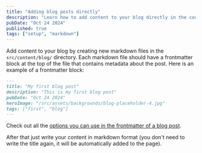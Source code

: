 ```yaml
---
title: "Adding blog posts directly"
description: "Learn how to add content to your blog directly in the code"
pubDate: "Oct 24 2024"
published: true
tags: ["setup", "markdown"]
---
```


Add content to your blog by creating new markdown files in the `src/content/blog/` directory. Each markdown file should have a frontmatter block at the top of the file that contains metadata about the post. Here is an example of a frontmatter block:

```md
---
title: "My first blog post"
description: "This is my first blog post"
pubDate: "Oct 24 2024"
heroImage: "/src/assets/backgrounds/blog-placeholder-4.jpg"
tags: ["first", "blog"]
---
```

Check out all the [options you can use in the frontmatter of a blog post](../post-options).

After that just write your content in markdown format (you don't need to write the title again, it will be automatically added to the page).
